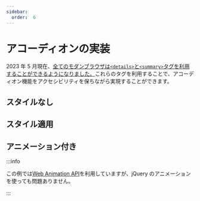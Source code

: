 ```yaml
---
sidebar:
  order:  6
---
```



# アコーディオンの実装

2023 年 5 月現在、[全てのモダンブラウザは`<details>`と`<summary>`タグを利用することができるようになりました。](https://caniuse.com/details)これらのタグを利用することで、アコーディオン機能をアクセシビリティを保ちながら実現することができます。

## スタイルなし

<Codepen hash="NWMNPqv" user="sushat4692" defaultTab="html,result" />

## スタイル適用

<Codepen hash="ExLKaVr" user="sushat4692" defaultTab="css,result" />

## アニメーション付き

:::info

この例では[Web Animation API](https://developer.mozilla.org/ja-JP/docs/Web/API/Web_Animations_API)を利用していますが、jQuery のアニメーションを使っても問題ありません。

:::

<Codepen hash="OJZNPzj" user="sushat4692" defaultTab="css,result" />
